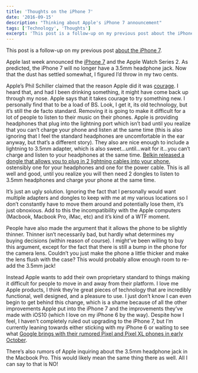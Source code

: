 ```yaml
---
title: 'Thoughts on the iPhone 7'
date: '2016-09-15'
description: "Thinking about Apple's iPhone 7 announcement"
tags: ['Technology', 'Thoughts']
excerpt: 'This post is a follow-up on my previous post about the iPhone 7.'
---
```


This post is a follow-up on my previous post <a href="http://kpwags.com/technology/2016/08/23/about-the-iphone-7.html">about the iPhone 7</a>.

Apple last week announced the <a href="https://www.apple.com/iphone-7/" target="_blank" rel="noopener noreferrer">iPhone 7</a> and the Apple Watch Series 2. As predicted, the iPhone 7 will no longer have a 3.5mm headphone jack. Now that the dust has settled somewhat, I figured I’d throw in my two cents.

Apple’s Phil Schiller claimed that the reason Apple did it was <a href="http://www.theverge.com/2016/9/7/12838024/apple-iphone-7-plus-headphone-jack-removal-courage" target="_blank" rel="noopener noreferrer">courage</a>. I heard that, and had I been drinking something, it might have come back up through my nose. Apple says that it takes courage to try something new. I personally find that to be a load of BS. Look, I get it, its old technology, but it’s still the de facto standard. Removing it is going to make it difficult for a lot of people to listen to their music on their phones. Apple is providing headphones that plug into the lightning port which isn’t bad until you realize that you can’t charge your phone and listen at the same time (this is also ignoring that I feel the standard headphones are uncomfortable in the ear anyway, but that’s a different story). They also are nice enough to include a lightning to 3.5mm adapter, which is also sweet...until...wait for it...you can’t charge and listen to your headphones at the same time. <a href="http://arstechnica.com/gaming/2016/09/the-iphone-7s-first-headphone-and-charge-dongle-isnt-coming-from-apple/" target="_blank" rel="noopener noreferrer">Belkin released a dongle that allows you to plug in 2 lightning cables into your phone</a>, ostensibly one for your headphones and one for the power cable. This is all well and good, until you realize you will then need 2 dongles to listen to 3.5mm headphones and charge your phone at the same time.

<PostImage
    src="/images/posts/2016-09-15-thoughts-on-the-iphone-7/belkin-adapter.jpg"
    alt="Belkin iPhone adapter"
    centered
    shadowed={false}
    width={640}
    height={385}
/>

It’s just an ugly solution. Ignoring the fact that I personally would want multiple adapters and dongles to keep with me at my various locations so I don’t constantly have to move them around and potentially lose them, it’s just obnoxious. Add to this the incompatibility with the Apple computers (Macbook, Macbook Pro, iMac, etc) and it’s kind of a WTF moment.

People have also made the argument that it allows the phone to be slightly thinner. Thinner isn’t necessarily bad, but hardly what determines my buying decisions (within reason of course). I might’ve been willing to buy this argument, except for the fact that there is still a bump in the phone for the camera lens. Couldn’t you just make the phone a little thicker and make the lens flush with the case? This would probably allow enough room to re-add the 3.5mm jack!

Instead Apple wants to add their own proprietary standard to things making it difficult for people to move in and away from their platform. I love me Apple products, I think they’re great pieces of technology that are incredibly functional, well designed, and a pleasure to use. I just don’t know I can even begin to get behind this change, which is a shame because of all the other improvements Apple put into the iPhone 7 and the improvements they’ve made with iOS10 (which I love on my iPhone 6 by the way). Despite how I feel, I haven’t completely ruled out upgrading to the iPhone 7, but I’m currently leaning towards either sticking with my iPhone 6 or waiting to see what <a href="http://www.androidpolice.com/2016/09/01/google-will-announce-pixel-phones-4k-chromecast-google-home-daydream-vr-viewer-on-october-4th/" target="_blank" rel="noopener noreferrer">Google brings with their rumored Pixel and Pixel XL phones in early October</a>.

There’s also rumors of Apple inquiring about the 3.5mm headphone jack in the Macbook Pro. This would likely mean the same thing there as well. All I can say to that is NO!

<PostImage
    src="/images/posts/2016-09-15-thoughts-on-the-iphone-7/michael-scott-no.gif"
    alt="Michael Scott - NO"
    centered
    shadowed={false}
    width={240}
    height={196}
/>
